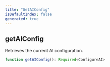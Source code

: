 ```yaml
---
title: "GetAIConfig"
isDefaultIndex: false
generated: true
---
```



<!-- This file was generated from the CommandKit source. Do not modify. Instead, re-run the "docgen" script -->


## getAIConfig

<GenerationInfo sourceFile="packages/ai/src/configure.ts" sourceLine="161" packageName="@commandkit/ai" />

Retrieves the current AI configuration.

```ts title="Signature"
function getAIConfig(): Required<ConfigureAI>
```

